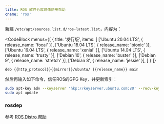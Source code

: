 ```yaml
---
title: ROS 软件仓库镜像使用帮助
cname: 'ros'
---
```


新建 `/etc/apt/sources.list.d/ros-latest.list`，内容为：

<CodeBlock
  menus={[
    {
      title: '发行版',
      items: [
        ['Ubuntu 20.04 LTS', { release_name: 'focal' }],
        ['Ubuntu 18.04 LTS', { release_name: 'bionic' }],
        ['Ubuntu 16.04 LTS', { release_name: 'xenial' }],
        ['Ubuntu 14.04 LTS', { release_name: 'trusty' }],
        ['Debian 10', { release_name: 'buster' }],
        ['Debian 9', { release_name: 'stretch' }],
        ['Debian 8', { release_name: 'jessie' }],
      ]
    }
  ]}
>


```properties
deb {{http_protocol}}{{mirror}}/ubuntu/ {{release_name}} main
```

</CodeBlock>

然后再输入如下命令，信任ROS的GPG Key，并更新索引：

<CodeBlock>

```bash
sudo apt-key adv --keyserver 'hkp://keyserver.ubuntu.com:80' --recv-key C1CF6E31E6BADE8868B172B4F42ED6FBAB17C654
sudo apt update
```

</CodeBlock>

### rosdep

参考 [ROS Distro 帮助](/rosdistro/)
